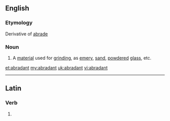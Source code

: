 ==English==

===Etymology===
Derivative of [[abrade]]
===Noun===
{{en-noun}}

#A [[material]] used for [[grind]]ing, as [[emery]], [[sand]], [[powdered]] [[glass]], etc.

[[et:abradant]]
[[my:abradant]]
[[uk:abradant]]
[[vi:abradant]]

----
==Latin==

===Verb===
{{la-verb-form|abrādant}}

# {{conjugation of|abrado|abrādō|3|p|pres|act|sub|lang=la}}
{{count page|[[Wiktionary:Page count]]}}
{{rfc-auto}}
